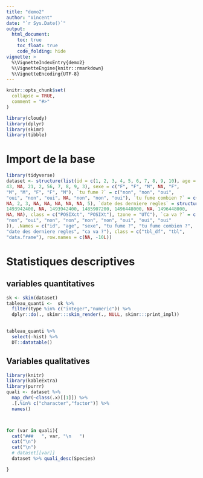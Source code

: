 ```yaml
---
title: "demo2"
author: "Vincent"
date: "`r Sys.Date()`"
output:
  html_document:
    toc: true
    toc_float: true
    code_folding: hide
vignette: >
  %\VignetteIndexEntry{demo2}
  %\VignetteEngine{knitr::rmarkdown}
  %\VignetteEncoding{UTF-8}
---
```


```r
knitr::opts_chunk$set(
  collapse = TRUE,
  comment = "#>"
)
```


```r
library(cloudy)
library(dplyr)
library(skimr)
library(tibble)
```

# Import de la base
```r
library(tidyverse)
dataset <- structure(list(id = c(1, 2, 3, 4, 5, 6, 7, 8, 9, 10), age = c(12, 
43, NA, 21, 2, 56, 7, 8, 9, 3), sexe = c("F", "F", "M", NA, "F", 
"M", "M", "F", "F", "M"), `tu fume ?` = c("non", "non", "oui", 
"oui", "non", "oui", NA, "non", "non", "oui"), `tu fume combien ?` = c(NA, 
NA, 2, 3, NA, NA, NA, NA, NA, 5), `date des derniere regles` = structure(c(1496361600, 
1493942400, NA, 1493942400, 1485907200, 1496448000, NA, 1496448000, 
NA, NA), class = c("POSIXct", "POSIXt"), tzone = "UTC"), `ca va ?` = c("oui", 
"non", "oui", "non", "non", "non", "non", "oui", "oui", "oui"
)), .Names = c("id", "age", "sexe", "tu fume ?", "tu fume combien ?", 
"date des derniere regles", "ca va ?"), class = c("tbl_df", "tbl", 
"data.frame"), row.names = c(NA, -10L))


```



# Statistiques descriptives

## variables quantitatives
```r
sk <- skim(dataset)
tableau_quanti <-  sk %>% 
  filter(type %in% c("integer","numeric")) %>%
  dplyr::do(., skimr:::skim_render(., NULL, skimr:::print_impl)) 
 
```

```r
tableau_quanti %>% 
  select(-hist) %>% 
  DT::datatable()

```


## Variables qualitatives

```r
library(knitr)
library(kableExtra)
library(purrr)
quali <- dataset %>% 
  map_chr(~class(.x)[[1]]) %>% 
  .[.%in% c("character","factor")] %>% 
  names()



for (var in quali){
  cat("###   ", var, "\n   ") 
  cat("\n")
  cat("\n")
  # dataset[[var]]
  dataset %>% quali_desc(Species)

}
  
```



